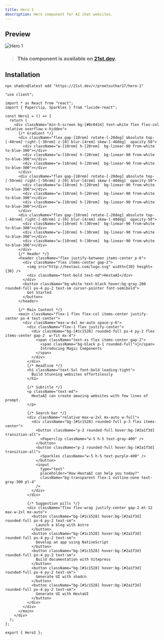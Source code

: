 ```yaml
---
title: Hero 1
description: Hero component for AI chat websites.
---
```



## Preview

![Hero 1](/demos/Hero-1.png)

> ### This component is available on [21st.dev](https://tinyurl.com/59859yth).

## Installation

```package-install tab="CLI"
npx shadcn@latest add "https://21st.dev/r/preetsuthar17/hero-1"
```

```tsx title="Hero1.tsx" tab="Manually"
"use client";

import * as React from "react";
import { Paperclip, Sparkles } from "lucide-react";

const Hero1 = () => {
  return (
    <div className="min-h-screen bg-[#0c0414] text-white flex flex-col relative overflow-x-hidden">
      {/* Gradient */}
      <div className="flex gap-[10rem] rotate-[-20deg] absolute top-[-40rem] right-[-30rem] z-[0] blur-[4rem] skew-[-40deg]  opacity-50">
        <div className="w-[10rem] h-[20rem]  bg-linear-90 from-white to-blue-300"></div>
        <div className="w-[10rem] h-[20rem]  bg-linear-90 from-white to-blue-300"></div>
        <div className="w-[10rem] h-[20rem]  bg-linear-90 from-white to-blue-300"></div>
      </div>
      <div className="flex gap-[10rem] rotate-[-20deg] absolute top-[-50rem] right-[-50rem] z-[0] blur-[4rem] skew-[-40deg]  opacity-50">
        <div className="w-[10rem] h-[20rem]  bg-linear-90 from-white to-blue-300"></div>
        <div className="w-[10rem] h-[20rem]  bg-linear-90 from-white to-blue-300"></div>
        <div className="w-[10rem] h-[20rem]  bg-linear-90 from-white to-blue-300"></div>
      </div>
      <div className="flex gap-[10rem] rotate-[-20deg] absolute top-[-60rem] right-[-60rem] z-[0] blur-[4rem] skew-[-40deg]  opacity-50">
        <div className="w-[10rem] h-[30rem]  bg-linear-90 from-white to-blue-300"></div>
        <div className="w-[10rem] h-[30rem]  bg-linear-90 from-white to-blue-300"></div>
        <div className="w-[10rem] h-[30rem]  bg-linear-90 from-white to-blue-300"></div>
      </div>
      {/* Header */}
      <header className="flex justify-between items-center p-6">
        <div className="flex items-center gap-2">
          <img src="http://hextaui.com/logo.svg" width={30} height={30} />
          <div className="font-bold text-md">HextaAI</div>
        </div>
        <button className="bg-white text-black hover:bg-gray-200 rounded-full px-4 py-2 text-sm cursor-pointer font-semibold">
          Get Started
        </button>
      </header>

      {/* Main Content */}
      <main className="flex-1 flex flex-col items-center justify-center px-4 text-center">
        <div className="max-w-4xl mx-auto space-y-6">
          <div className="flex-1 flex justify-center">
            <div className="bg-[#1c1528] rounded-full px-4 py-2 flex items-center gap-2  w-fit mx-4">
              <span className="text-xs flex items-center gap-2">
                <span className="bg-black p-1 rounded-full">🥳</span>
                Introducing Magic Components
              </span>
            </div>
          </div>
          {/* Headline */}
          <h1 className="text-5xl font-bold leading-tight">
            Build Stunning websites effortslessly
          </h1>

          {/* Subtitle */}
          <p className="text-md">
            HextaAI can create amazing websites with few lines of prompt.
          </p>

          {/* Search bar */}
          <div className="relative max-w-2xl mx-auto w-full">
            <div className="bg-[#1c1528] rounded-full p-3 flex items-center">
              <button className="p-2 rounded-full hover:bg-[#2a1f3d] transition-all">
                <Paperclip className="w-5 h-5 text-gray-400" />
              </button>
              <button className="p-2 rounded-full hover:bg-[#2a1f3d] transition-all">
                <Sparkles className="w-5 h-5 text-purple-400" />
              </button>
              <input
                type="text"
                placeholder="How HextaAI can help you today?"
                className="bg-transparent flex-1 outline-none text-gray-300 pl-4"
              />
            </div>
          </div>

          {/* Suggestion pills */}
          <div className="flex flex-wrap justify-center gap-2 mt-12 max-w-2xl mx-auto">
            <button className="bg-[#1c1528] hover:bg-[#2a1f3d] rounded-full px-4 py-2 text-sm">
              Launch a blog with Astro
            </button>
            <button className="bg-[#1c1528] hover:bg-[#2a1f3d] rounded-full px-4 py-2 text-sm">
              Develop an app using NativeScript
            </button>
            <button className="bg-[#1c1528] hover:bg-[#2a1f3d] rounded-full px-4 py-2 text-sm">
              Build documentation with Vitepress
            </button>
            <button className="bg-[#1c1528] hover:bg-[#2a1f3d] rounded-full px-4 py-2 text-sm">
              Generate UI with shadcn
            </button>
            <button className="bg-[#1c1528] hover:bg-[#2a1f3d] rounded-full px-4 py-2 text-sm">
              Generate UI with HextaUI
            </button>
          </div>
        </div>
      </main>
    </div>
  );
};

export { Hero1 };
```
